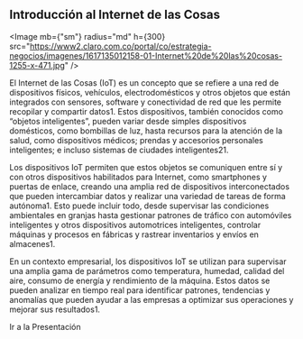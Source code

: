 
## Introducción al Internet de las Cosas

<Image
  mb={"sm"}
  radius="md"
  h={300}
  src="https://www2.claro.com.co/portal/co/estrategia-negocios/imagenes/1617135012158-01-Internet%20de%20las%20cosas-1255-x-471.jpg"
/>

El Internet de las Cosas (IoT) es un concepto que se refiere a una red de dispositivos físicos, vehículos, electrodomésticos y otros objetos que están integrados con sensores, software y conectividad de red que les permite recopilar y compartir datos1. Estos dispositivos, también conocidos como “objetos inteligentes”, pueden variar desde simples dispositivos domésticos, como bombillas de luz, hasta recursos para la atención de la salud, como dispositivos médicos; prendas y accesorios personales inteligentes; e incluso sistemas de ciudades inteligentes21.

Los dispositivos IoT permiten que estos objetos se comuniquen entre sí y con otros dispositivos habilitados para Internet, como smartphones y puertas de enlace, creando una amplia red de dispositivos interconectados que pueden intercambiar datos y realizar una variedad de tareas de forma autónoma1. Esto puede incluir todo, desde supervisar las condiciones ambientales en granjas hasta gestionar patrones de tráfico con automóviles inteligentes y otros dispositivos automotrices inteligentes, controlar máquinas y procesos en fábricas y rastrear inventarios y envíos en almacenes1.

En un contexto empresarial, los dispositivos IoT se utilizan para supervisar una amplia gama de parámetros como temperatura, humedad, calidad del aire, consumo de energía y rendimiento de la máquina. Estos datos se pueden analizar en tiempo real para identificar patrones, tendencias y anomalías que pueden ayudar a las empresas a optimizar sus operaciones y mejorar sus resultados1.

<Link
  href="https://gamma.app/docs/Introduccion-al-Internet-de-las-cosas-pit86f27ci2ttyp"
  target="_blank"
>
  Ir a la Presentación
</Link>




